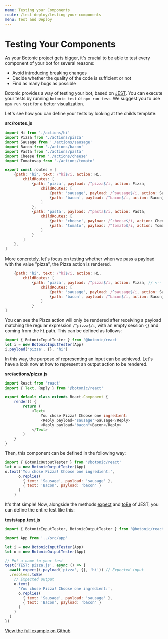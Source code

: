 ```yaml
---
name: Testing your Components
route: /test-deploy/testing-your-components
menu: Test and Deploy
---
```



# Testing Your Components

As your Botonic project gets bigger, it's crucial to be able to test every component of your bot for several reasons:  

* Avoid introducing breaking changes
* Decide whether the quality of the code is sufficient or not
* Find as many bugs as possible

Botonic provides a way of testing your bot, based on [JEST](https://jestjs.io/).
You can execute your tests by running `botonic test` or `npm run test`. 
We suggest you to use `npm run test` for a better visualization.

Let's see how you can define your tests by looking at the childs template:

**src/routes.js**

```javascript
import Hi from './actions/hi'
import Pizza from './actions/pizza'
import Sausage from './actions/sausage'
import Bacon from './actions/bacon'
import Pasta from './actions/pasta'
import Cheese from './actions/cheese'
import Tomatosap from './actions/tomato'

export const routes = [
    {path: 'hi', text: /^hi$/i, action: Hi,
        childRoutes: [
            {path: 'pizza', payload: /^pizza$/i, action: Pizza, 
                childRoutes: [
                    {path: 'sausage', payload: /^sausage$/i, action: Sausage},
                    {path: 'bacon', payload: /^bacon$/i, action: Bacon}
                ]
            },
            {path: 'pasta', payload: /^pasta$/i, action: Pasta, 
                childRoutes: [
                    {path: 'cheese', payload: /^cheese$/i, action: Cheese},
                    {path: 'tomato', payload: /^tomato$/i, action: Tomato}
                ]
            }
        ]
    },
]
```

More concretely, let's focus on testing whether when we pass a payload with the value "pizza", 
the Pizza action is rendered. 

```javascript
    {path: 'hi', text: /^hi$/i, action: Hi,
        childRoutes: [
            {path: 'pizza', payload: /^pizza$/i, action: Pizza, // <-- input to test
                childRoutes: [
                    {path: 'sausage', payload: /^sausage$/i, action: Sausage},
                    {path: 'bacon', payload: /^bacon$/i, action: Bacon}
                ]
            }
]
```

You can see the Pizza action will only be rendered after receiving a payload matching 
the regular expression `/^pizza$/i`, with an empty session `{}` and coming from the `hi` path. This can be defined as follows:

```javascript
import { BotonicInputTester } from '@botonic/react'
let i = new BotonicInputTester(App)
i.payload('pizza', {}, 'hi')
```

In this way, the purpose of representing an input can be achieved. 
Let's have a look now at how to represent an output action to be rendered.

**src/actions/pizza.js**

```javascript
import React from 'react'
import { Text, Reply } from '@botonic/react'

export default class extends React.Component {
	render() {
		return (
			<Text>
				You chose Pizza! Choose one ingredient:
				<Reply payload="sausage">Sausage</Reply>
				<Reply payload="bacon">Bacon</Reply>
			</Text>
		)
	}
}
```

Then, this component can be defined in the following way:

```javascript
import { BotonicOutputTester } from '@botonic/react'
let o = new BotonicOutputTester(App)
o.text('You chose Pizza! Choose one ingredient:',
      o.replies(
        { text: 'Sausage', payload: 'sausage' },
        { text: 'Bacon', payload: 'bacon' }
      )
    )
```

It's that simple! Now, alongside the methods [expect](https://jestjs.io/docs/en/expect#expectvalue) and [toBe](https://jestjs.io/docs/en/expect#tobevalue) of JEST, you can define the entire test like this:

**tests/app.test.js**

```javascript
import { BotonicInputTester, BotonicOutputTester } from '@botonic/react'

import App from '../src/app'

let i = new BotonicInputTester(App)
let o = new BotonicOutputTester(App)

// Put a name to your test
test('TEST: pizza.js', async () => {        
  await expect(i.payload('pizza', {}, 'hi')) // Expected input 
  .resolves.toBe(
    // Expected output                            
    o.text(                                  
      'You chose Pizza! Choose one ingredient:',
      o.replies(
        { text: 'Sausage', payload: 'sausage' },
        { text: 'Bacon', payload: 'bacon' }
      )
    )
  )
})
```

[View the full example on Github](https://github.com/hubtype/botonic/tree/master/packages/botonic-cli/templates/childs/tests/app.test.js)  

<div style={{display:"flex", justifyContent:"space-between"}}>
  <NextButton title="Deployment" href="/test-deploy/deployment" />
</div>
